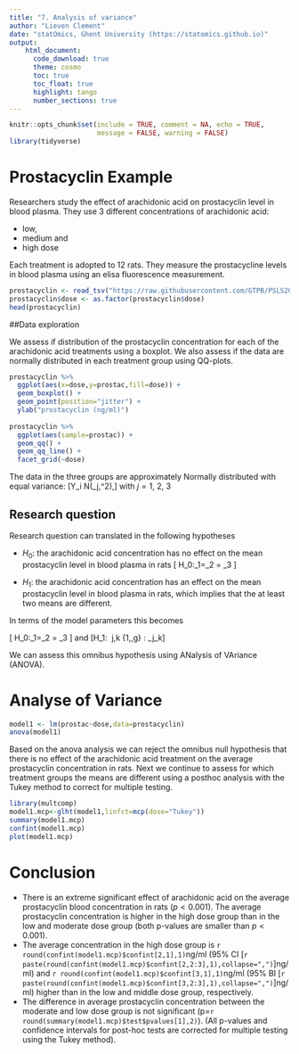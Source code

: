 ```yaml
---
title: "7. Analysis of variance" 
author: "Lieven Clement"
date: "statOmics, Ghent University (https://statomics.github.io)"
output:
    html_document:
      code_download: true    
      theme: cosmo
      toc: true
      toc_float: true
      highlight: tango
      number_sections: true
---
```


```r
knitr::opts_chunk$set(include = TRUE, comment = NA, echo = TRUE,
                      message = FALSE, warning = FALSE)
library(tidyverse)
```


# Prostacyclin Example

Researchers study the effect of arachidonic acid on prostacyclin level in blood plasma. They use 3 different concentrations of arachidonic acid: 

- low, 
- medium and 
- high dose

Each treatment is adopted to 12 rats. They measure the prostacycline levels in blood plasma using an elisa fluorescence measurement.


```r
prostacyclin <- read_tsv("https://raw.githubusercontent.com/GTPB/PSLS20/master/data/prostacyclin.txt")
prostacyclin$dose <- as.factor(prostacyclin$dose)
head(prostacyclin)
```

##Data exploration

We assess if distribution of the prostacyclin concentration for each of the arachidonic acid treatments using a boxplot. We also assess if the data are normally distributed in each treatment group using QQ-plots. 

```r
prostacyclin %>% 
  ggplot(aes(x=dose,y=prostac,fill=dose)) +
  geom_boxplot() +
  geom_point(position="jitter") +
  ylab("prostacyclin (ng/ml)")
  
prostacyclin %>% 
  ggplot(aes(sample=prostac)) +
  geom_qq() +
  geom_qq_line() + 
  facet_grid(~dose)
```


The data in the three groups are approximately Normally distributed with equal variance:
\[Y_i \vert \text{group j} \sim N(\mu_j,\sigma^2),\]
with $j= \text{1, 2, 3}$

## Research question

Research question can translated in the following hypotheses 

- $H_0$: the arachidonic acid concentration has no effect on the mean prostacyclin level in blood plasma in rats
\[
  H_0:\mu_1=\mu_2 = \mu_3
\]

- $H_1$: the arachidonic acid concentration has an effect on the mean prostacyclin level in blood plasma in rats, which implies that the at least two means are different.

In terms of the model parameters this becomes

\[
  H_0:\mu_1=\mu_2 = \mu_3
\]
and
\[H_1: \exists\ j,k \in \{1,\ldots,g\} : \mu_j\neq\mu_k\]

We can assess this omnibus hypothesis using ANalysis of VAriance (ANOVA).

# Analyse of Variance

```r
model1 <- lm(prostac~dose,data=prostacyclin)
anova(model1)
```

Based on the anova analysis we can reject the omnibus null hypothesis that there is no effect of the arachidonic acid treatment on the average prostacyclin concentration in rats. 
Next we continue to assess for which treatment groups the means are different using a posthoc analysis with the Tukey method to correct for multiple testing. 

```r
library(multcomp)
model1.mcp<-glht(model1,linfct=mcp(dose="Tukey"))
summary(model1.mcp)
confint(model1.mcp)
plot(model1.mcp)
```

# Conclusion

- There is an extreme significant effect of arachidonic acid on the average prostacyclin blood concentration in rats ($p<0.001$).
The average prostacyclin concentration is higher in the high dose group than in the low and moderate dose group (both p-values are smaller than $p<0.001$).
- The average concentration in the high dose group is `r round(confint(model1.mcp)$confint[2,1],1)`ng/ml (95% CI [`r paste(round(confint(model1.mcp)$confint[2,2:3],1),collapse=",")`]ng/ml) and `r round(confint(model1.mcp)$confint[3,1],1)`ng/ml (95% BI [`r paste(round(confint(model1.mcp)$confint[3,2:3],1),collapse=",")`]ng/ml) higher than in the low and middle dose group, respectively.
- The difference in average prostacyclin concentration between the moderate and low dose group is not significant  (p=`r round(summary(model1.mcp)$test$pvalues[1],2)`).
(All p-values and confidence intervals for post-hoc tests are corrected for multiple testing using the Tukey method).